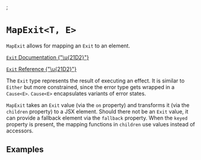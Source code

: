 

<Meta title="exit/MapExit" />
<Meta of={MapExitStories} />;

# `MapExit<T, E>`

`MapExit` allows for mapping an `Exit` to an element.

[`Exit` Documentation {"\u{21D2}"}](https://effect.website/docs/data-types/exit/)

[`Exit` Reference {"\u{21D2}"}](https://effect-ts.github.io/effect/effect/Exit.ts.html)

The `Exit` type represents the result of executing an effect.
It is similar to `Either` but more constrained, since the error type gets wrapped in a `Cause<E>`.
`Cause<E>` encapsulates variants of error states.

`MapExit` takes an `Exit` value (via the `on` property) and transforms it (via the `children` property) to a JSX element.
Should there not be an `Exit` value, it can provide a fallback element via the `fallback` property.
When the `keyed` property is present, the mapping functions in `children` use values instead of accessors.

<ArgTypes of={MapExitStories} />

## Examples

<Canvas of={MapExitStories.Basic} />
<Canvas of={MapExitStories.Fallback} />
<Canvas of={MapExitStories.Keyed} />
